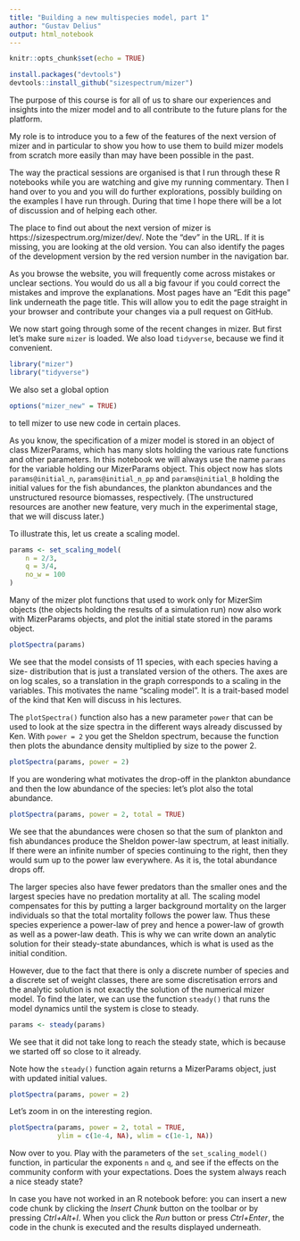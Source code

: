 ```yaml
---
title: "Building a new multispecies model, part 1"
author: "Gustav Delius"
output: html_notebook
---
```


```r
knitr::opts_chunk$set(echo = TRUE)
```
```r
install.packages("devtools")
devtools::install_github("sizespectrum/mizer")
```

The purpose of this course is for all of us to share our experiences and 
insights into the mizer model and to all contribute to the future plans for
the platform.

My role is to introduce you to a few of the features of the next version of
mizer and in particular to show you how to use them to build mizer models from
scratch more easily than may have been possible in the past. 

The way the practical sessions are organised is that I run through these
R notebooks while you are watching and give my running commentary. Then I hand
over to you and you will do further explorations, possibly building on the
examples I have run through. During that time I hope there will be a lot of
discussion and of helping each other.

The place to find out about the next version of mizer is 
https://sizespectrum.org/mizer/dev/. Note the "dev" in the URL. If it is
missing, you are looking at the old version. You can also identify the pages
of the development version by the red version number in the navigation bar.

As you browse the website, you will frequently come across mistakes or unclear
sections. You would do us all a big favour if you could correct the mistakes
and improve the explanations. Most pages have an "Edit this page" link 
underneath the page title. This will allow you to edit the page straight in
your browser and contribute your changes via a pull request on GitHub.

We now start going through some of the recent changes in mizer. But first let's
make sure `mizer` is loaded. We also load `tidyverse`, because we find it convenient.
```r
library("mizer")
library("tidyverse")
```
We also set a global option 
```r
options("mizer_new" = TRUE)
```
to tell mizer to use new code in certain places.

As you know, the specification of a mizer model is stored in an object of 
class MizerParams, which has many slots holding the various rate functions
and other parameters. In this notebook we will always use the name `params`
for the variable holding our MizerParams object. This object now has slots
`params@initial_n`, `params@initial_n_pp` and `params@initial_B` holding the
initial values for the fish abundances, the plankton abundances and the
unstructured resource biomasses, respectively. (The unstructured resources are
another new feature, very much in the experimental stage, that we will discuss
later.)

To illustrate this, let us create a scaling model.
```r
params <- set_scaling_model(
    n = 2/3,
    q = 3/4,
    no_w = 100
)
```
Many of the mizer plot functions that used to work only for MizerSim objects
(the objects holding the results of a simulation run) now also work with
MizerParams objects, and plot the initial state stored in the params object.
```r
plotSpectra(params)
```

We see that the model consists of 11 species, with each species having a size-
distribution that is just a translated version of the others. The axes are on
log scales, so a translation in the graph corresponds to a scaling in the
variables. This motivates the name "scaling model". It is a trait-based model
of the kind that Ken will discuss in his lectures.

The `plotSpectra()` function also has a new parameter `power` that can be used
to look at the size spectra in the different ways already discussed by Ken.
With `power = 2` you get the Sheldon spectrum, because the function then plots
the abundance density multiplied by size to the power 2.
```r
plotSpectra(params, power = 2)
```

If you are wondering what motivates the drop-off in the plankton abundance and
then the low abundance of the species: let's plot also the total abundance.
```r
plotSpectra(params, power = 2, total = TRUE)
```

We see that the abundances were chosen so that the sum of plankton and fish
abundances produce the Sheldon power-law spectrum, at least initially. If
there were an infinite number of species continuing to the right, then they
would sum up to the power law everywhere. As it is, the total abundance drops
off.

The larger species also have fewer predators than the smaller ones and the
largest species have no predation mortality at all. The scaling model
compensates for this by putting a larger background mortality on the larger
individuals so that the total mortality follows the power law. Thus these
species experience a power-law of prey and hence a power-law of growth as
well as a power-law death. This is why we can write down an analytic solution
for their steady-state abundances, which is what is used as the initial 
condition.

However, due to the fact that there is only a discrete number of species and
a discrete set of weight classes, there are some discretisation errors and the
analytic solution is not exactly the solution of the numerical mizer model.
To find the later, we can use the function `steady()` that runs the 
model dynamics until the system is close to steady.
```r
params <- steady(params)
```
We see that it did not take long to reach the steady state, which is because
we started off so close to it already. 

Note how the `steady()` function again returns a MizerParams object, just with
updated initial values.
```r
plotSpectra(params, power = 2)
```

Let's zoom in on the interesting region.
```r
plotSpectra(params, power = 2, total = TRUE, 
            ylim = c(1e-4, NA), wlim = c(1e-1, NA))
```

Now over to you. Play with the parameters of the `set_scaling_model()` function,
in particular the exponents `n` and `q`, and see if the effects on the community
conform with your expectations. Does the system always reach a nice steady
state?

In case you have not worked in an R notebook before: you can insert a new code
chunk by clicking the *Insert Chunk* button on the toolbar or by pressing
*Ctrl+Alt+I*. When you click the *Run* button or press *Ctrl+Enter*, the code
in the chunk is executed and the results displayed underneath.

